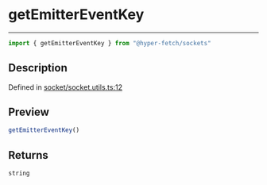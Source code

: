 

# getEmitterEventKey

<div class="api-docs__separator" data-reactroot="">

---

</div><div class="api-docs__import" data-reactroot="">

```ts
import { getEmitterEventKey } from "@hyper-fetch/sockets"
```

</div><div class="api-docs__section">

## Description

</div><div class="api-docs__description"><span class="api-docs__do-not-parse">



</span></div><p class="api-docs__definition">

Defined in [socket/socket.utils.ts:12](https://github.com/BetterTyped/hyper-fetch/blob/cc329b91/packages/sockets/src/socket/socket.utils.ts#L12)

</p><div class="api-docs__section">

## Preview

</div><div class="api-docs__preview fn">

```ts
getEmitterEventKey()
```

</div><div class="api-docs__section">

## Returns

</div><div class="api-docs__returns">

```ts
string
```

</div>